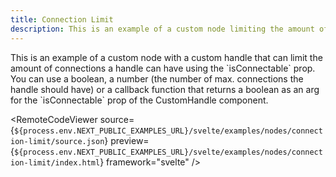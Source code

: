 ```yaml
---
title: Connection Limit
description: This is an example of a custom node limiting the amount of connections a handle can have using the `isConnectalbe` prop.
---
```



<ExampleLayout>
This is an example of a custom node with a custom handle that can limit the amount of connections a handle can have using the `isConnectable` prop.
You can use a boolean, a number (the number of max. connections the handle should have) or a callback function that returns a boolean
as an arg for the `isConnectable` prop of the CustomHandle component.

<RemoteCodeViewer
  source={`${process.env.NEXT_PUBLIC_EXAMPLES_URL}/svelte/examples/nodes/connection-limit/source.json`}
  preview={`${process.env.NEXT_PUBLIC_EXAMPLES_URL}/svelte/examples/nodes/connection-limit/index.html`}
  framework="svelte"
/>

</ExampleLayout>

<UnusedPropWarning />
